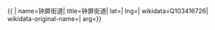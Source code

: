 {{ {{{1|PRC admin/showdata}}}|
name=钟屏街道|
title=钟屏街道|
lat=|
lng=|
wikidata=Q103416726|
wikidata-original-name=|
arg={{{arg|}}}}}